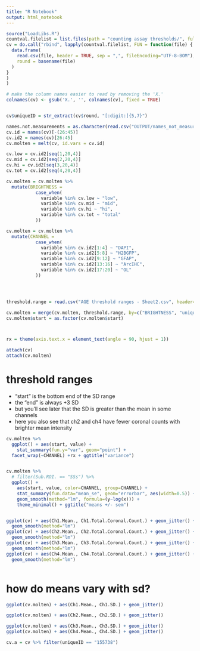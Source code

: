 ```yaml
---
title: "R Notebook"
output: html_notebook
---
```



```r

source("LoadLibs.R")
countval.filelist = list.files(path = "counting assay thresholds/", full.names = TRUE)
cv = do.call("rbind", lapply(countval.filelist, FUN = function(file) {
  data.frame(
    read.csv(file, header = TRUE, sep = ",", fileEncoding="UTF-8-BOM"), 
    round = basename(file)
  )
}
)
)

# make the column names easier to read by removing the 'X.'
colnames(cv) <- gsub('X.', '', colnames(cv), fixed = TRUE)


cv$uniqueID = str_extract(cv$round, "[:digit:]{5,7}")

names.not.measurements = as.character(read.csv("OUTPUT/names_not_measurements.csv", header=T)$x)
cv.id = names(cv)[-(26:45)]
cv.id2 = names(cv)[26:45]
cv.molten = melt(cv, id.vars = cv.id)

cv.low = cv.id2[seq(1,20,4)]
cv.mid = cv.id2[seq(2,20,4)]
cv.hi = cv.id2[seq(3,20,4)]
cv.tot = cv.id2[seq(4,20,4)]

cv.molten = cv.molten %>%
  mutate(BRIGHTNESS = 
           case_when(
             variable %in% cv.low ~ "low",
             variable %in% cv.mid ~ "mid",
             variable %in% cv.hi ~ "hi",
             variable %in% cv.tot ~ "total"
           ))

cv.molten = cv.molten %>%
  mutate(CHANNEL = 
           case_when(
             variable %in% cv.id2[1:4] ~ "DAPI",
             variable %in% cv.id2[5:8] ~ "H2BGFP",
             variable %in% cv.id2[9:12] ~ "GFAP",
             variable %in% cv.id2[13:16] ~ "ArcIHC",
             variable %in% cv.id2[17:20] ~ "OL"
           ))




threshold.range = read.csv("AGE threshold ranges - Sheet2.csv", header=T)

cv.molten = merge(cv.molten, threshold.range, by=c("BRIGHTNESS", "uniqueID"))
cv.molten$start = as.factor(cv.molten$start)



rx = theme(axis.text.x = element_text(angle = 90, hjust = 1)) 

attach(cv)
attach(cv.molten)

```

# threshold ranges
- "start" is the bottom end of the SD range
- the "end" is always +3 SD
- but you'll see later that the SD is greater than the mean in some channels
- here you also see that ch2 and ch4 have fewer coronal counts with brighter mean intensity
```r
cv.molten %>%
  ggplot() + aes(start, value) +
    stat_summary(fun.y="var", geom="point") +
  facet_wrap(~CHANNEL) +rx + ggtitle("variance")


cv.molten %>%
  # filter(Sub.ROI. == "SSs") %>%
  ggplot() + 
    aes(start, value, color=CHANNEL, group=CHANNEL) +
    stat_summary(fun.data="mean_se", geom="errorbar", aes(width=0.5)) +
    geom_smooth(method="lm", formula=(y~log(x))) + 
    theme_minimal() + ggtitle("means +/- sem")


ggplot(cv) + aes(Ch1.Mean., Ch1.Total.Coronal.Count.) + geom_jitter() +
  geom_smooth(method="lm")
ggplot(cv) + aes(Ch2.Mean., Ch2.Total.Coronal.Count.) + geom_jitter() +
  geom_smooth(method="lm")
ggplot(cv) + aes(Ch3.Mean., Ch3.Total.Coronal.Count.) + geom_jitter() +
  geom_smooth(method="lm")
ggplot(cv) + aes(Ch4.Mean., Ch4.Total.Coronal.Count.) + geom_jitter() +
  geom_smooth(method="lm")



```


# how do means vary with sd?

```r

ggplot(cv.molten) + aes(Ch1.Mean., Ch1.SD.) + geom_jitter()

ggplot(cv.molten) + aes(Ch2.Mean., Ch2.SD.) + geom_jitter()

ggplot(cv.molten) + aes(Ch3.Mean., Ch3.SD.) + geom_jitter()
ggplot(cv.molten) + aes(Ch4.Mean., Ch4.SD.) + geom_jitter()
```

```r
cv.a = cv %>% filter(uniqueID == "155738")


```


